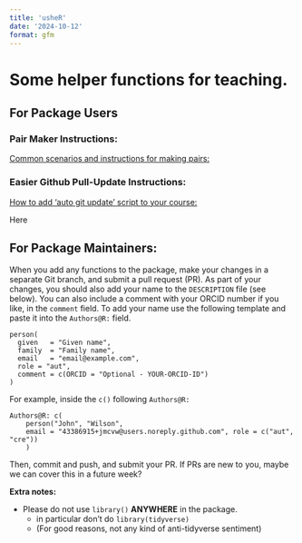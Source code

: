 ```yaml
---
title: 'usheR'
date: '2024-10-12'
format: gfm
---
```


<!-- Do not manually edit `README.md` -->

<!-- Edit the `README.qmd`, then render. -->

<!-- Also commit and push changes to this and the resulting README.md file. -->

<!-- This makes is easy to incorporate code examples later if we choose. -->

# Some helper functions for teaching.

## For Package Users

### Pair Maker Instructions:

[Common scenarios and instructions for making pairs:](/vignettes/student-pairing-tutorial.Rmd)

### Easier Github Pull-Update Instructions:

[How to add 'auto git update' script to your course:](/vignettes/github-notes-updater-tutorial.Rmd)

Here

## For Package Maintainers:

When you add any functions to the package, make your changes in a separate Git branch, and submit a pull request (PR). As part of your changes, you should also add your name to the `DESCRIPTION` file (see below). You can also include a comment with your ORCID number if you like, in the `comment` field. To add your name use the following template and paste it into the `Authors@R:` field.

```         
person(
  given   = "Given name",
  family  = "Family name",
  email   = "email@example.com",
  role = "aut",
  comment = c(ORCID = "Optional - YOUR-ORCID-ID")
)
```

For example, inside the `c()` following `Authors@R:`

```         
Authors@R: c(
    person("John", "Wilson",
    email = "43386915+jmcvw@users.noreply.github.com", role = c("aut", "cre"))
    )
```

Then, commit and push, and submit your PR. If PRs are new to you, maybe we can cover this in a future week?

**Extra notes:**

-   Please do not use `library()` **ANYWHERE** in the package.
    -   in particular don't do `library(tidyverse)`
    -   (For good reasons, not any kind of anti-tidyverse sentiment)
